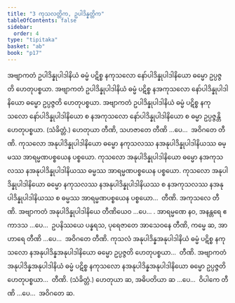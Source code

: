```yaml
---
title: "3 ကုသလတ္တိက, ဥပါဒိန္နတ္တိက"
tableOfContents: false
sidebar:
  order: 4
type: "tipitaka"
basket: "ab"
book: "p17"
---
```



<DynamicBreadcrumb />

<Division number="12" book="p17" e="ch" v="40" p="292">

<Paragraph number="28" book="p17">
အဗျာကတံ ဥပါဒိန္နုပါဒါနိယံ ဓမ္မံ ပဋိစ္စ နကုသလော နော်ပါဒိန္နုပါဒါနိယော ဓမ္မော ဥပ္ပဇ္ဇတိ ဟေတုပစ္စယာ. အဗျာကတံ ဥပါဒိန္နုပါဒါနိယံ ဓမ္မံ ပဋိစ္စ နအကုသလော နော်ပါဒိန္နုပါဒါနိယော ဓမ္မော ဥပ္ပဇ္ဇတိ ဟေတုပစ္စယာ. အဗျာကတံ ဥပါဒိန္နုပါဒါနိယံ ဓမ္မံ ပဋိစ္စ နကုသလော နော်ပါဒိန္နုပါဒါနိယော စ နအကုသလော နော်ပါဒိန္နုပါဒါနိယော စ ဓမ္မာ ဥပ္ပဇ္ဇန္တိ ဟေတုပစ္စယာ. (သံခိတ္တံ.)
</Paragraph>

<Paragraph number="29" book="p17">
ဟေတုယာ တီဏိ, သဟဇာတေ တီဏိ …ပေ…  အဝိဂတေ တီဏိ.
</Paragraph>

</Division>
<Division number="13" book="p17" e="ch" v="40" p="292">

<Paragraph number="30" book="p17">
ကုသလော အနုပါဒိန္နုပါဒါနိယော ဓမ္မော နကုသလဿ နအနုပါဒိန္နုပါဒါနိယဿ ဓမ္မဿ အာရမ္မဏပစ္စယေန ပစ္စယော. ကုသလော အနုပါဒိန္နုပါဒါနိယော ဓမ္မော နအကုသလဿ နအနုပါဒိန္နုပါဒါနိယဿ ဓမ္မဿ အာရမ္မဏပစ္စယေန ပစ္စယော. ကုသလော အနုပါဒိန္နုပါဒါနိယော ဓမ္မော နကုသလဿ နအနုပါဒိန္နုပါဒါနိယဿ စ နအကုသလဿ နအနုပါဒိန္နုပါဒါနိယဿ စ ဓမ္မဿ အာရမ္မဏပစ္စယေန ပစ္စယော…  တီဏိ.
</Paragraph>

<Paragraph number="31" book="p17">
အကုသလေ တီဏိ. အဗျာကတံ အနုပါဒိန္နုပါဒါနိယေ တီဏိယေဝ …ပေ… . အာရမ္မဏေ နဝ, အနန္တရေ ဧကာဒသ …ပေ…  ဥပနိဿယေ ပန္နရသ, ပုရေဇာတေ အာသေဝနေ တီဏိ, ကမ္မေ ဆ, အာဟာရေ တီဏိ …ပေ…  အဝိဂတေ တီဏိ.
</Paragraph>

</Division>
<Division number="14" book="p17" e="ch" v="40" p="293">

<Paragraph number="32" book="p17">
ကုသလံ အနုပါဒိန္နအနုပါဒါနိယံ ဓမ္မံ ပဋိစ္စ နကုသလော နအနုပါဒိန္နအနုပါဒါနိယော ဓမ္မော ဥပ္ပဇ္ဇတိ ဟေတုပစ္စယာ…  တီဏိ.
</Paragraph>

<Paragraph number="33" book="p17">
အဗျာကတံ အနုပါဒိန္နအနုပါဒါနိယံ ဓမ္မံ ပဋိစ္စ နကုသလော နအနုပါဒိန္နအနုပါဒါနိယော ဓမ္မော ဥပ္ပဇ္ဇတိ ဟေတုပစ္စယာ…  တီဏိ. (သံခိတ္တံ.)
</Paragraph>

<Paragraph number="34" book="p17">
ဟေတုယာ ဆ, အဓိပတိယာ ဆ …ပေ…  ဝိပါကေ တီဏိ …ပေ…  အဝိဂတေ ဆ.
</Paragraph>
</Division>
